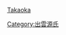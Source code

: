 {{Catnav|頁面分類|人物|各國人物|日本人|日本氏族}}
{{Catnav|頁面分類|...|系譜學|姓氏|日本氏族}}
{{Catnav|頁面分類|...|家世與傳承|家族|日本氏族}}

{{catmore}}

[[category:小田氏|Takaoka]]
[[Category:出雲源氏|Category:出雲源氏]]